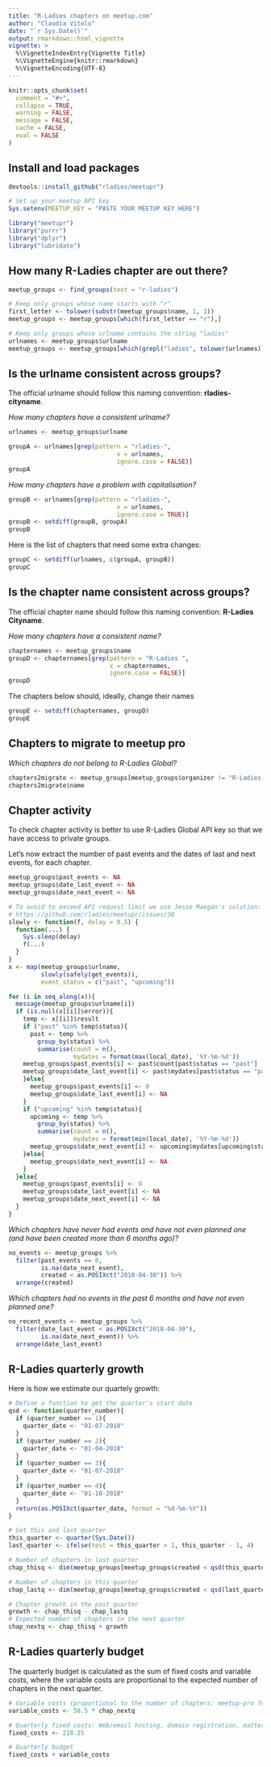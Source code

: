 ```yaml
---
title: "R-Ladies chapters on meetup.com"
author: "Claudia Vitolo"
date: "`r Sys.Date()`"
output: rmarkdown::html_vignette
vignette: >
  %\VignetteIndexEntry{Vignette Title}
  %\VignetteEngine{knitr::rmarkdown}
  %\VignetteEncoding{UTF-8}
---
```


```r
knitr::opts_chunk$set(
  comment = "#>",
  collapse = TRUE,
  warning = FALSE,
  message = FALSE,
  cache = FALSE,
  eval = FALSE
)
```

## Install and load packages

```r
devtools::install_github("rladies/meetupr")

# Set up your meetup API key
Sys.setenv(MEETUP_KEY = "PASTE YOUR MEETUP KEY HERE")
```

```r
library("meetupr")
library("purrr")
library("dplyr")
library("lubridate")
```

## How many R-Ladies chapter are out there?

```r
meetup_groups <- find_groups(text = "r-ladies")

# Keep only groups whose name starts with "r"
first_letter <- tolower(substr(meetup_groups$name, 1, 1))
meetup_groups <- meetup_groups[which(first_letter == "r"),]

# Keep only groups whose urlname contains the string "ladies"
urlnames <- meetup_groups$urlname
meetup_groups <- meetup_groups[which(grepl("ladies", tolower(urlnames))),]
```

## Is the urlname consistent across groups?

The official urlname should follow this naming convention:
__rladies-cityname__.

*How many chapters have a consistent urlname?*

```r
urlnames <- meetup_groups$urlname

groupA <- urlnames[grep(pattern = "rladies-",
                              x = urlnames,
                              ignore.case = FALSE)]
groupA
```

*How many chapters have a problem with capitalisation?*

```r
groupB <- urlnames[grep(pattern = "rladies-",
                              x = urlnames,
                              ignore.case = TRUE)]
groupB <- setdiff(groupB, groupA)
groupB
```

Here is the list of chapters that need some extra changes:

```r
groupC <- setdiff(urlnames, c(groupA, groupB))
groupC
```

## Is the chapter name consistent across groups?

The official chapter name should follow this naming convention:
__R-Ladies Cityname__.

*How many chapters have a consistent name?*

```r
chapternames <- meetup_groups$name
groupD <- chapternames[grep(pattern = "R-Ladies ",
                            x = chapternames,
                            ignore.case = FALSE)]
groupD
```

The chapters below should, ideally, change their names

```r
groupE <- setdiff(chapternames, groupD)
groupE
```

## Chapters to migrate to meetup pro

*Which chapters do not belong to R-Ladies Global?*

```r
chapters2migrate <- meetup_groups[meetup_groups$organizer != "R-Ladies Global",]
chapters2migrate$name
```

## Chapter activity

To check chapter activity is better to use R-Ladies Global API key so that we have access to private groups.

Let's now extract the number of past events and the dates of last and next events, for each chapter.

```r
meetup_groups$past_events <- NA
meetup_groups$date_last_event <- NA
meetup_groups$date_next_event <- NA

# To avoid to exceed API request limit we use Jesse Maegan's solution:
# https://github.com/rladies/meetupr/issues/30
slowly <- function(f, delay = 0.5) {
  function(...) {
    Sys.sleep(delay)
    f(...)
  }
}
x <- map(meetup_groups$urlname,
         slowly(safely(get_events)),
         event_status = c("past", "upcoming"))

for (i in seq_along(x)){
  message(meetup_groups$urlname[i])
  if (is.null(x[[i]]$error)){
    temp <- x[[i]]$result
    if ("past" %in% temp$status){
      past <- temp %>%
        group_by(status) %>%
        summarise(count = n(),
                  mydates = format(max(local_date), '%Y-%m-%d'))
    meetup_groups$past_events[i] <- past$count[past$status == "past"]
    meetup_groups$date_last_event[i] <- past$mydates[past$status == "past"]
    }else{
      meetup_groups$past_events[i] <- 0
      meetup_groups$date_last_event[i] <- NA
    }
    if ("upcoming" %in% temp$status){
      upcoming <- temp %>%
        group_by(status) %>%
        summarise(count = n(),
                  mydates = format(min(local_date), '%Y-%m-%d'))
      meetup_groups$date_next_event[i] <- upcoming$mydates[upcoming$status == "upcoming"]
    }else{
      meetup_groups$date_next_event[i] <- NA
    }
  }else{
    meetup_groups$past_events[i] <- 0
    meetup_groups$date_last_event[i] <- NA
    meetup_groups$date_next_event[i] <- NA
  }
}
```

*Which chapters have never had events and have not even planned one (and have been created more than 6 months ago)?*

```r
no_events <- meetup_groups %>%
  filter(past_events == 0,
         is.na(date_next_event),
         created < as.POSIXct("2018-04-30")) %>%
  arrange(created)
```

*Which chapters had no events in the past 6 months and have not even planned one?*

```r
no_recent_events <- meetup_groups %>%
  filter(date_last_event < as.POSIXct("2018-04-30"),
         is.na(date_next_event)) %>%
  arrange(date_last_event)
```

## R-Ladies quarterly growth

Here is how we estimate our quartely growth:

```r
# Define a function to get the quarter's start date
qsd <- function(quarter_number){
  if (quarter_number == 1){
    quarter_date <- "01-07-2018"
  }
  if (quarter_number == 2){
    quarter_date <- "01-04-2018"
  }
  if (quarter_number == 3){
    quarter_date <- "01-07-2018"
  }
  if (quarter_number == 4){
    quarter_date <- "01-10-2018"
  }
  return(as.POSIXct(quarter_date, format = "%d-%m-%Y"))
}

# Get this and last quarter
this_quarter <- quarter(Sys.Date())
last_quarter <- ifelse(test = this_quarter > 1, this_quarter - 1, 4)

# Number of chapters in last quarter
chap_thisq <- dim(meetup_groups[meetup_groups$created < qsd(this_quarter), ])[1]

# Number of chapters in this quarter
chap_lastq <- dim(meetup_groups[meetup_groups$created < qsd(last_quarter), ])[1]

# Chapter growth in the past quarter
growth <- chap_thisq - chap_lastq
# Expected number of chapters in the next quarter
chap_nextq <- chap_thisq + growth
```

## R-Ladies quarterly budget

The quarterly budget is calculated as the sum of fixed costs and variable costs, where the variable costs are proportional to the expected number of chapters in the next quarter.

```r
# Variable costs (proportional to the number of chapters: meetup-pro fees, merchandise and shipping costs
variable_costs <- 58.5 * chap_nextq

# Quarterly fixed costs: Web/email hosting, domain registration, mattermost
fixed_costs <- 218.25

# Quarterly budget
fixed_costs + variable_costs
```
